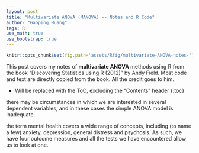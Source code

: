 ---
layout: post
title: "Multivariate ANOVA (MANOVA) -- Notes and R Code"
author: "Gaoping Huang"
tags: R
use_math: true
use_bootstrap: true
---

```{r, echo=FALSE}
knitr::opts_chunk$set(fig.path='assets/Rfig/multivariate-ANOVA-notes-')
```

This post covers my notes of **multivariate ANOVA** methods using R from the book "Discovering Statistics using R (2012)" by Andy Field. Most code and text are directly copied from the book. All the credit goes to him.

* Will be replaced with the ToC, excluding the "Contents" header
{:toc}


there may be circumstances in which we are interested in several dependent variables, and in these cases the simple ANOVA model is inadequate.

the term mental health covers a wide range of concepts, including (to name a few) anxiety, depression, general distress and psychosis. As such, we have four outcome measures and all the tests we have encountered allow us to look at one. 